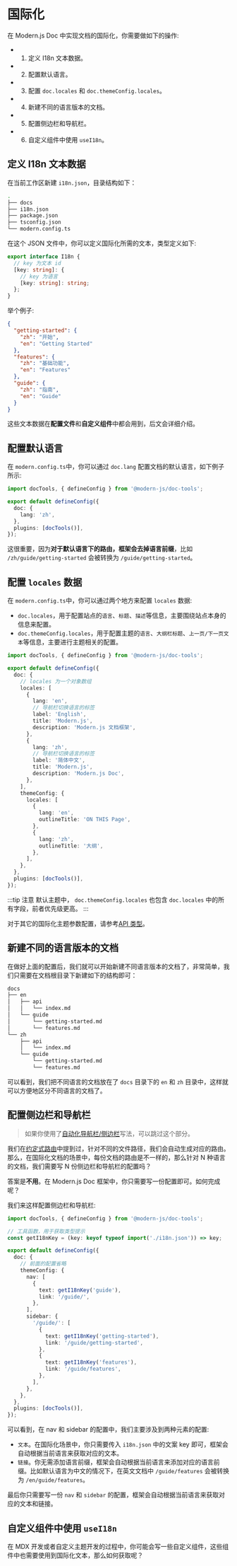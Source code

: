 # 国际化

在 Modern.js Doc 中实现文档的国际化，你需要做如下的操作:

- 1. 定义 I18n 文本数据。
- 2. 配置默认语言。
- 3. 配置 `doc.locales` 和 `doc.themeConfig.locales`。
- 4. 新建不同的语言版本的文档。
- 5. 配置侧边栏和导航栏。
- 6. 自定义组件中使用 `useI18n`。

## 定义 I18n 文本数据

在当前工作区新建 `i18n.json`，目录结构如下：

```bash {15}
.
├── docs
├── i18n.json
├── package.json
├── tsconfig.json
└── modern.config.ts
```

在这个 JSON 文件中，你可以定义国际化所需的文本，类型定义如下:

```ts
export interface I18n {
  // key 为文本 id
  [key: string]: {
    // key 为语言
    [key: string]: string;
  };
}
```

举个例子:

```json title="i18n.json"
{
  "getting-started": {
    "zh": "开始",
    "en": "Getting Started"
  },
  "features": {
    "zh": "基础功能",
    "en": "Features"
  },
  "guide": {
    "zh": "指南",
    "en": "Guide"
  }
}
```

这些文本数据在**配置文件**和**自定义组件**中都会用到，后文会详细介绍。

## 配置默认语言

在 `modern.config.ts`中，你可以通过 `doc.lang` 配置文档的默认语言，如下例子所示:

```ts title="modern.config.ts"
import docTools, { defineConfig } from '@modern-js/doc-tools';

export default defineConfig({
  doc: {
    lang: 'zh',
  },
  plugins: [docTools()],
});
```

这很重要，因为**对于默认语言下的路由，框架会去掉语言前缀**，比如 `/zh/guide/getting-started` 会被转换为 `/guide/getting-started`。

## 配置 `locales` 数据

在 `modern.config.ts`中，你可以通过两个地方来配置 `locales` 数据:

- `doc.locales`，用于配置站点的`语言`、`标题`、`描述`等信息，主要围绕站点本身的信息来配置。
- `doc.themeConfig.locales`，用于配置主题的`语言`、`大纲栏标题`、`上一页/下一页文本`等信息，主要进行主题相关的配置。

```ts title="modern.config.ts"
import docTools, { defineConfig } from '@modern-js/doc-tools';

export default defineConfig({
  doc: {
    // locales 为一个对象数组
    locales: [
      {
        lang: 'en',
        // 导航栏切换语言的标签
        label: 'English',
        title: 'Modern.js',
        description: 'Modern.js 文档框架',
      },
      {
        lang: 'zh',
        // 导航栏切换语言的标签
        label: '简体中文',
        title: 'Modern.js',
        description: 'Modern.js Doc',
      },
    ],
    themeConfig: {
      locales: [
        {
          lang: 'en',
          outlineTitle: 'ON THIS Page',
        },
        {
          lang: 'zh',
          outlineTitle: '大纲',
        },
      ],
    },
  },
  plugins: [docTools()],
});
```

:::tip 注意
默认主题中， `doc.themeConfig.locales` 也包含 `doc.locales` 中的所有字段，前者优先级更高。
:::

对于其它的国际化主题参数配置，请参考[API 类型](/api/config/config-theme#locales)。

## 新建不同的语言版本的文档

在做好上面的配置后，我们就可以开始新建不同语言版本的文档了，非常简单，我们只需要在文档根目录下新建如下的结构即可：

```bash
docs
├── en
│   ├── api
│   │   └── index.md
│   └── guide
│       └── getting-started.md
│       └── features.md
└── zh
    ├── api
    │   └── index.md
    └── guide
        └── getting-started.md
        └── features.md
```

可以看到，我们把不同语言的文档放在了 `docs` 目录下的 `en` 和 `zh` 目录中，这样就可以方便地区分不同语言的文档了。

## 配置侧边栏和导航栏

> 如果你使用了[自动化导航栏/侧边栏](/guide/basic/auto-nav-sidebar)写法，可以跳过这个部分。

我们在[约定式路由](/guide/basic/conventional-route)中提到过，针对不同的文件路径，我们会自动生成对应的路由。那么，在国际化文档的场景中，每份文档的路由是不一样的，那么针对 N 种语言的文档，我们需要写 N 份侧边栏和导航栏的配置吗？

答案是**不用**。在 Modern.js Doc 框架中，你只需要写一份配置即可。如何完成呢？

我们来这样配置侧边栏和导航栏:

```ts title="modern.config.ts"
import docTools, { defineConfig } from '@modern-js/doc-tools';

// 工具函数，用于获取类型提示
const getI18nKey = (key: keyof typeof import('./i18n.json')) => key;

export default defineConfig({
  doc: {
    // 前面的配置省略
    themeConfig: {
      nav: [
        {
          text: getI18nKey('guide'),
          link: '/guide/',
        },
      ],
      sidebar: {
        '/guide/': [
          {
            text: getI18nKey('getting-started'),
            link: '/guide/getting-started',
          },
          {
            text: getI18nKey('features'),
            link: '/guide/features',
          },
        ],
      },
    },
  },
  plugins: [docTools()],
});
```

可以看到，在 nav 和 sidebar 的配置中，我们主要涉及到两种元素的配置:

- `文本`。在国际化场景中，你只需要传入 `i18n.json` 中的文案 key 即可，框架会自动根据当前语言来获取对应的文本。
- `链接`。你无需添加语言前缀，框架会自动根据当前语言来添加对应的语言前缀。比如默认语言为中文的情况下，在英文文档中 `/guide/features` 会被转换为 `/en/guide/features`。

最后你只需要写一份 `nav` 和 `sidebar` 的配置，框架会自动根据当前语言来获取对应的文本和链接。

## 自定义组件中使用 `useI18n`

在 MDX 开发或者自定义主题开发的过程中，你可能会写一些自定义组件，这些组件中也需要使用到国际化文本，那么如何获取呢？


<UseI18n />
